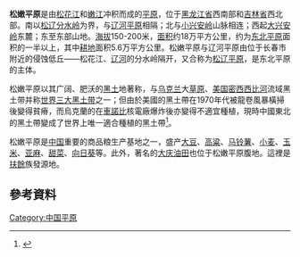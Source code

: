 '''松嫩平原'''是由[[松花江|松花江]]和[[嫩江|嫩江]]冲积而成的[[平原|平原]]，位于[[黑龙江省|黑龙江省]]西南部和[[吉林省|吉林省]]西北部。南以[[松辽分水岭|松辽分水岭]]为界，与[[辽河平原|辽河平原]]相隔；北与[[小兴安岭|小兴安岭]]山脉相连；西起[[大兴安岭|大兴安岭]]东麓；东至东部山地。[[海拔|海拔]]150-200米，[[面积|面积]]约18万平方公里，约为[[东北平原|东北平原]]面积的一半以上，其中[[耕地|耕地]]面积5.6万平方公里。松嫩平原与辽河平原由位于长春市附近的侵蚀低丘——松花江、[[辽河|辽河]]的分水岭隔开，又合称为[[松辽平原|松辽平原]]，是东北平原的主体。

松嫩平原以其广阔、肥沃的[[黑土|黑土]]地著称，与[[乌克兰|乌克兰]]大[[草原|草原]]、[[美国|美国]][[密西西比河|密西西比河]]流域黑土带并称[[世界三大黑土带|世界三大黑土带]]之一；但由於美國的黑土帶在1970年代被龍卷風暴橫掃後變得貧瘠，而烏克蘭的在[[車諾比|車諾比]]核電廠爆炸後亦變得不適宜種植，現時中國東北的黑土帶變成了世界上唯一適合種植的黑土帶<ref>{{cite episode |title=[[在中國的故事|在中國的故事]]第二代|publisher=[[J2|J2]] |date=2013-04-19 }}</ref>。

松嫩平原是[[中国|中国]]重要的商品粮生产基地之一，盛产[[大豆|大豆]]、[[高粱|高粱]]、[[马铃薯|马铃薯]]、[[小麦|小麦]]、[[玉米|玉米]]、[[亚麻|亚麻]]、[[甜菜|甜菜]]、[[向日葵|向日葵]]等。此外，著名的[[大庆油田|大庆油田]]也位于松嫩平原腹地。這裡是[[扶餘|扶餘]]族發源地。

== 參考資料 ==
{{reflist}}

{{中国平原}}
[[Category:中国平原|Category:中国平原]]